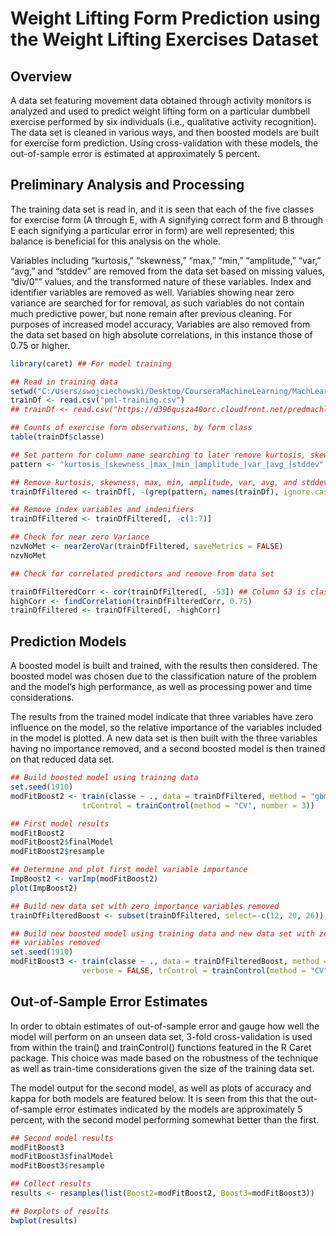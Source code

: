 Weight Lifting Form Prediction using the Weight Lifting Exercises Dataset
========================================================

## Overview

A data set featuring movement data obtained through activity monitors is analyzed and used to predict weight lifting form on a particular dumbbell exercise performed by six individuals (i.e., qualitative activity recognition).  The data set is cleaned in various ways, and then boosted models are built for exercise form prediction.  Using cross-validation with these models, the out-of-sample error is estimated at approximately 5 percent.

## Preliminary Analysis and Processing

The training data set is read in, and it is seen that each of the five classes for exercise form (A through E, with A signifying correct form and B through E each signifying a particular error in form) are well represented; this balance is beneficial for this analysis on the whole.

Variables including "kurtosis," "skewness," "max," "min," "amplitude," "var," "avg," and "stddev" are removed from the data set based on missing values, "div/0"" values, and the transformed nature of these variables. Index and identifier variables are removed as well.  Variables showing near zero variance are searched for for removal, as such variables do not contain much predictive power, but none remain after previous cleaning. For purposes of increased model accuracy, Variables are also removed from the data set based on high absolute correlations, in this instance those of 0.75 or higher.

```r
library(caret) ## For model training

## Read in training data
setwd("C:/Users/swojciechowski/Desktop/CourseraMachineLearning/MachLearnProj")
trainDf <- read.csv("pml-training.csv")
## trainDf <- read.csv("https://d396qusza40orc.cloudfront.net/predmachlearn/pml-training.csv")

## Counts of exercise form observations, by form class
table(trainDf$classe)

## Set pattern for column name searching to later remove kurtosis, skewness, max_, min_, amplitude, var, avg, and stddev variables and data
pattern <- "kurtosis_|skewness_|max_|min_|amplitude_|var_|avg_|stddev"

## Remove kurtosis, skewness, max, min, amplitude, var, avg, and stddev variables and data
trainDfFiltered <- trainDf[, -(grep(pattern, names(trainDf), ignore.case = TRUE))]

## Remove index variables and indenifiers
trainDfFiltered <- trainDfFiltered[, -c(1:7)]

## Check for near zero Variance
nzvNoMet <- nearZeroVar(trainDfFiltered, saveMetrics = FALSE)
nzvNoMet

## Check for correlated predictors and remove from data set

trainDfFilteredCorr <- cor(trainDfFiltered[, -53]) ## Column 53 is classe variable
highCorr <- findCorrelation(trainDfFilteredCorr, 0.75)
trainDfFiltered <- trainDfFiltered[, -highCorr]
```

## Prediction Models

A boosted model is built and trained, with the results then considered.  The boosted model was chosen due to the classification nature of the problem and the model's high performance, as well as processing power and time considerations.

The results from the trained model indicate that three variables have zero influence on the model, so the relative importance of the variables included in the model is plotted.  A new data set is then built with the three variables having no importance removed, and a second boosted model is then trained on that reduced data set.

```r
## Build boosted model using training data
set.seed(1910)
modFitBoost2 <- train(classe ~ ., data = trainDfFiltered, method = "gbm", verbose = FALSE, 
                trControl = trainControl(method = "CV", number = 3))

## First model results
modFitBoost2
modFitBoost2$finalModel
modFitBoost2$resample

## Determine and plot first model variable importance
ImpBoost2 <- varImp(modFitBoost2)
plot(ImpBoost2)

## Build new data set with zero importance variables removed
trainDfFilteredBoost <- subset(trainDfFiltered, select=-c(12, 20, 26))

## Build new boosted model using training data and new data set with zero importance 
## variables removed
set.seed(1910)
modFitBoost3 <- train(classe ~ ., data = trainDfFilteredBoost, method = "gbm", 
                verbose = FALSE, trControl = trainControl(method = "CV", number = 3))
```

## Out-of-Sample Error Estimates

In order to obtain estimates of out-of-sample error and gauge how well the model will perform on an unseen data set, 3-fold cross-validation is used from within the train() and trainControl() functions featured in the R Caret package. This choice was made based on the robustness of the technique as well as train-time considerations given the size of the training data set.

The model output for the second model, as well as plots of accuracy and kappa for both models are featured below.  It is seen from this that the out-of-sample error estimates indicated by the models are approximately 5 percent, with the second model performing somewhat better than the first.

```r

## Second model results
modFitBoost3
modFitBoost3$finalModel
modFitBoost3$resample

## Collect results
results <- resamples(list(Boost2=modFitBoost2, Boost3=modFitBoost3))

## Boxplots of results
bwplot(results)
```
